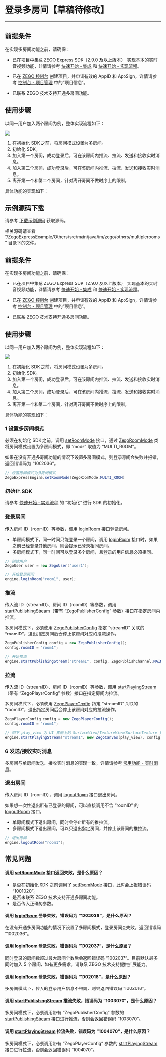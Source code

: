 # 登录多房间【草稿待修改】

---

## 前提条件

在实现多房间功能之前，请确保：

- 已在项目中集成 ZEGO Express SDK（2.9.0 及以上版本），实现基本的实时音视频功能，详情请参考 [快速开始 - 集成](!Integration/SDK_Integration) 和 [快速开始 - 实现流程](!Integration/Solution_Implementation)。
- 已在 [ZEGO 控制台](https://console.zego.im) 创建项目，并申请有效的 AppID 和 AppSign，详情请参考 [控制台 - 项目管理](/console/project-info) 中的“项目信息”。

- 已联系 ZEGO 技术支持开通多房间功能。


## 使用步骤

以同一用户加入两个房间为例，整体实现流程如下：

<Frame width="512" height="auto" caption=""><img src="https://storage.zego.im/sdk-doc/Pics/Common/MultiRoom/MultiRoom_new.png" /></Frame>

1. 在初始化 SDK 之前，将房间模式设置为多房间。
2. 初始化 SDK。
3. 加入第一个房间，成功登录后，可在该房间内推流、拉流、发送和接收实时消息。
4. 加入第二个房间，成功登录后，可在该房间内推流、拉流、发送和接收实时消息。
5. 离开第一个和第二个房间，针对离开房间不做时序上的限制。

具体功能的实现如下：


















## 示例源码下载

请参考 [下载示例源码](!DownloadDemo/DownloadDemo) 获取源码。

相关源码请查看 “/ZegoExpressExample/Others/src/main/java/im/zego/others/multiplerooms” 目录下的文件。

## 前提条件

在实现多房间功能之前，请确保：

- 已在项目中集成 ZEGO Express SDK（2.9.0 及以上版本），实现基本的实时音视频功能，详情请参考 [快速开始 - 集成](!Integration/SDK_Integration) 和 [快速开始 - 实现流程](!Integration/Solution_Implementation)。
- 已在 [ZEGO 控制台](https://console.zego.im) 创建项目，并申请有效的 AppID 和 AppSign，详情请参考 [控制台 - 项目管理](/console/project-info) 中的“项目信息”。

- 已联系 ZEGO 技术支持开通多房间功能。


## 使用步骤

以同一用户加入两个房间为例，整体实现流程如下：

<Frame width="512" height="auto" caption=""><img src="https://storage.zego.im/sdk-doc/Pics/Common/MultiRoom/MultiRoom_new.png" /></Frame>

1. 在初始化 SDK 之前，将房间模式设置为多房间。
2. 初始化 SDK。
3. 加入第一个房间，成功登录后，可在该房间内推流、拉流、发送和接收实时消息。
4. 加入第二个房间，成功登录后，可在该房间内推流、拉流、发送和接收实时消息。
5. 离开第一个和第二个房间，针对离开房间不做时序上的限制。

具体功能的实现如下：


### 1 设置多房间模式

必须在初始化 SDK 之前，调用 [setRoomMode](@setRoomMode) 接口，通过 [ZegoRoomMode](@-ZegoRoomMode) 类将房间模式设置为多房间模式，即 “mode” 取值为 “MULTI_ROOM”。

<Note title="说明">



如果在没有开通多房间功能的情况下设置多房间模式，则登录房间会失败并报错，返回错误码为 “1002036”。

</Note>




```java
// 设置房间模式为多房间模式
ZegoExpressEngine.setRoomMode(ZegoRoomMode.MULTI_ROOM)
```
### 初始化 SDK

请参考 [快速开始 - 实现流程](!Integration/Solution_Implementation#initialization) 的 “初始化”  进行 SDK 的初始化。

### 登录房间

传入房间 ID（roomID）等参数，调用 [loginRoom](@loginRoom) 接口登录房间。

- 单房间模式下，同一时间只能登录一个房间，调用 [loginRoom](@loginRoom) 接口时，如果之前已经登录其他房间，则会提示已登录相同房间。
- 多房间模式下，同一时间可以登录多个房间，且登录的用户信息必须相同。

```java
// 创建用户
ZegoUser user = new ZegoUser("user1");

// 开始登录房间
engine.loginRoom("room1", user);
```


### 推流

传入流 ID（streamID）、房间 ID（roomID）等参数，调用 [startPublishingStream](@startPublishingStream)（带有 “ZegoPublisherConfig” 参数）接口在指定房间内推流。

<Warning title="注意">


多房间模式下，必须使用 [ZegoPublisherConfig](@-ZegoPublisherConfig) 指定 “streamID” 关联的 “roomID”，退出指定房间后会停止该房间对应的推流操作。

</Warning>



```java
ZegoPublisherConfig config = new ZegoPublisherConfig();
config.roomID = "room1";

// 开始推流
engine.startPublishingStream("stream1", config, ZegoPublishChannel.MAIN);
```

### 拉流

传入流 ID（streamID）、房间 ID（roomID）等参数，调用 [startPlayingStream](@startPlayingStream)（带有 “ZegoPlayerConfig” 参数）接口在指定房间内拉流。

<Warning title="注意">


多房间模式下，必须使用 [ZegoPlayerConfig](@-ZegoPlayerConfig) 指定 “streamID” 关联的 “roomID”，退出指定房间后会停止该房间对应的拉流操作。

</Warning>




```java
ZegoPlayerConfig config = new ZegoPlayerConfig();
config.roomID = "room1";

// 如下 play_view 为 UI 界面上的 SurfaceView/TextureView/SurfaceTexture 对象
engine.startPlayingStream("stream1", new ZegoCanvas(play_view), config);
```


### 6 发送/接收实时消息

多房间与单房间发送、接收实时消息的实现一致，详情请参考 [常用功能 - 实时消息](!AdvancedModule/IM)。

### 退出房间

传入房间 ID（roomID），调用 [logoutRoom](@logoutRoom__2) 接口退出房间。

<Note title="说明">


如果想一次性退出所有已登录的房间，可以直接调用不含 “roomID” 的 [logoutRoom](@logoutRoom__2) 接口。

</Note>



- 单房间模式下退出房间，同时会停止所有的推拉流。
- 多房间模式下退出房间，可以只退出指定房间，并停止该房间的推拉流。


```java
// 退出房间
engine.logoutRoom("room1");
```


## 常见问题

#### 调用 [setRoomMode](@setRoomMode) 接口返回失败，是什么原因？

- 是否在初始化 SDK 之前调用了 [setRoomMode](@setRoomMode) 接口，此时会上报错误码 “1001020”。
- 是否未联系 ZEGO 技术支持开通多房间功能。
- 是否传入正确的参数。

#### 调用 [loginRoom](@loginRoom) 登录失败，错误码为 “1002036”，是什么原因？

在没有开通多房间功能的情况下设置了多房间模式，登录房间会失败，返回错误码 “1002036”。

#### 调用 [loginRoom](@loginRoom) 登录失败，错误码为 “1002037”，是什么原因？

同时登录的房间数超过最大房间个数后会返回错误码 “1002037”。目前默认最多同时加入 5 个房间，如有更多需求，请联系 ZEGO 技术支持提供扩展能力。

#### 调用 [loginRoom](@loginRoom) 登录失败，错误码为 “1002018”，是什么原因？

多房间模式下，传入的登录用户信息不相同，则会返回错误码 “1002018”。

#### 调用 [startPublishingStream](@startPublishingStream) 推流失败，错误码为 “1003070”，是什么原因？

多房间模式下，必须调用带有 “ZegoPublisherConfig” 参数的 [startPublishingStream](@startPublishingStream) 接口进行推流，否则会返回错误码 “1003070”。

#### 调用 [startPlayingStream](@startPlayingStream) 拉流失败，错误码为 “1004070”，是什么原因？

多房间模式下，必须调用带有 “ZegoPlayerConfig” 参数的 [startPlayingStream](@startPlayingStream) 接口进行拉流，否则会返回错误码 “1004070”。
